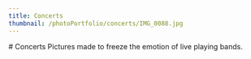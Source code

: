 ```yaml
---
title: Concerts
thumbnail: /photoPortfolio/concerts/IMG_0088.jpg
---
```


<section className="intro">
# Concerts
Pictures made to freeze the emotion of live playing bands.
</section>

<PhotoComponent 
	url="/photoPortfolio/concerts/IMG_0267.jpg"
	aspect="horizontal"
/>

<div className="min-w-full h-full md:gap-8 gap-4 flex md:flex-row flex-col md:p-12 ">

<PhotoComponent 
	url="/photoPortfolio/concerts/IMG_0088.jpg"
	aspect="vertical"
/>
</div>

<div className="min-w-full h-full md:gap-12 gap-4 flex md:flex-row flex-col md:p-12 justify-between">
<div className="h-full">
<PhotoComponent
	url="/photoPortfolio/concerts/IMG_0422.jpg"
	aspect="vertical"
/>
</div>

<div className="md:h-2/3 md:self-end h-full">
<PhotoComponent
	url="/photoPortfolio/concerts/IMG_0068.jpg"
	aspect="vertical"
/>
</div>
</div>

<PhotoComponent 
	url="/photoPortfolio/concerts/IMG_0461.jpg"
	aspect="vertical"
/>
